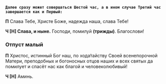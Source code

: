 **`Далее сразу может совершаться Шестой час, а в ином случае Третий час завершается как и Первый:`**

**П** Слава Тебе, Христе Боже, надежда наша, слава Тебе!

**Ч [Н] Слава, и ныне.** Господи, помилуй **(трижды)**. Благослови!

### Отпуст малый

**П** Христос, истинный Бог наш, по хода́тайству Своей всенепорочной Матери, преподобных и богоносных отцов наших и всех святых да помилует и спасёт нас как благой и человеколюбивый!

**Ч [Н]** Аминь.
